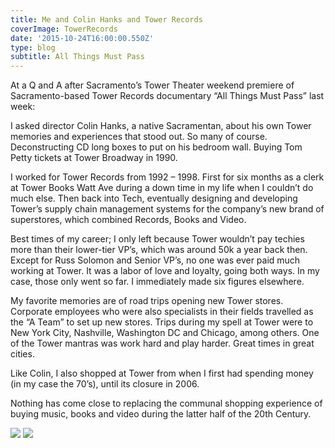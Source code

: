 ---
title: Me and Colin Hanks and Tower Records
coverImage: TowerRecords
date: '2015-10-24T16:00:00.550Z'
type: blog
subtitle: All Things Must Pass
---

At a Q and A after Sacramento’s Tower Theater weekend premiere of Sacramento-based Tower Records documentary “All Things Must Pass” last week:

I asked director Colin Hanks, a native Sacramentan,  about his own Tower memories and experiences that stood out. So many of course. Deconstructing CD long boxes to put on his bedroom wall. Buying Tom Petty tickets at Tower Broadway in 1990.

I worked for Tower Records from 1992 – 1998. First for six months as a clerk at Tower Books Watt Ave during a down time in my life when I couldn’t do much else. Then back into Tech, eventually designing and developing Tower’s supply chain management systems for the company’s new brand of superstores, which combined Records, Books and Video.

Best times of my career; I only left because Tower wouldn’t pay techies more than their lower-tier VP’s, which was around 50k a year back then. Except for Russ Solomon and Senior VP’s, no one was ever paid much working at Tower. It was a labor of love and loyalty, going both ways. In my case, those only went so far. I immediately made six figures elsewhere.

My favorite memories are of road trips opening new Tower stores. Corporate employees who were also specialists in their fields travelled as the “A Team” to set up new stores. Trips during my spell at Tower were to New York City, Nashville, Washington DC and Chicago, among others. One of the Tower mantras was work hard and play harder. Great times in great cities.

Like Colin, I also shopped at Tower from when I first had spending money (in my case the 70’s), until its closure in 2006.

Nothing has come close to replacing the communal shopping experience of buying music, books and video during the latter half of the 20th Century.

<Image src="ColinHanksAllThingsTowerTheatre"  />
<TextCollapse src="ColinHanksAllThingsTowerTheatre" />
 
<Image src="TowerRecords-all-things-must-pass"  />
